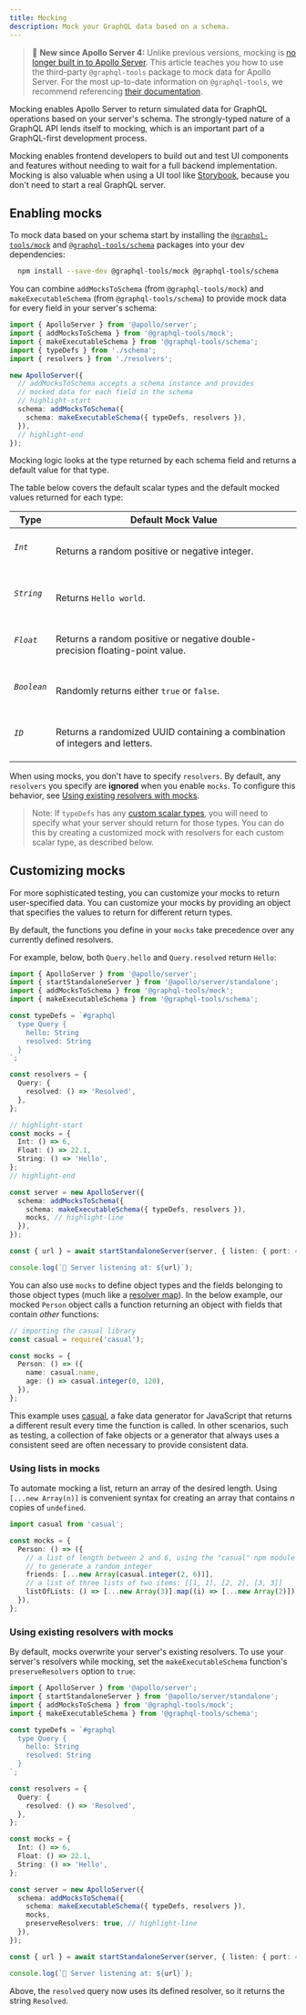 ```yaml
---
title: Mocking
description: Mock your GraphQL data based on a schema.
---
```



> 📣 **New since Apollo Server 4:** Unlike previous versions, mocking is [no longer built in to Apollo Server](../migration/#mocks-and-mockentireschema). This article teaches you how to use the third-party `@graphql-tools` package to mock data for Apollo Server. For the most up-to-date information on `@graphql-tools`, we recommend referencing [their documentation](https://www.graphql-tools.com/docs/mocking).

Mocking enables Apollo Server to return simulated data for GraphQL operations based on your server's schema. The strongly-typed nature of a GraphQL API lends itself to mocking, which is an important part of a GraphQL-first development process.

Mocking enables frontend developers to build out and test UI components and features without needing to wait for a full backend implementation. Mocking is also valuable when using a UI tool like [Storybook](https://storybook.js.org/), because you don't need to start a real GraphQL server.

## Enabling mocks

To mock data based on your schema start by installing the [`@graphql-tools/mock`](https://www.graphql-tools.com/docs/mocking) and [`@graphql-tools/schema`](https://www.graphql-tools.com/docs/generate-schema#makeexecutableschemaoptions) packages into your dev dependencies:

```bash
  npm install --save-dev @graphql-tools/mock @graphql-tools/schema
```

You can combine `addMocksToSchema` (from `@graphql-tools/mock`) and `makeExecutableSchema` (from `@graphql-tools/schema`) to provide mock data for every field in your server's schema:

<MultiCodeBlock>

```ts
import { ApolloServer } from '@apollo/server';
import { addMocksToSchema } from '@graphql-tools/mock';
import { makeExecutableSchema } from '@graphql-tools/schema';
import { typeDefs } from './schema';
import { resolvers } from './resolvers';

new ApolloServer({
  // addMocksToSchema accepts a schema instance and provides
  // mocked data for each field in the schema
  // highlight-start
  schema: addMocksToSchema({
    schema: makeExecutableSchema({ typeDefs, resolvers }),
  }),
  // highlight-end
});
```

</MultiCodeBlock>

Mocking logic looks at the type returned by each schema field and returns a default value for that type.

The table below covers the default scalar types and the default mocked values returned for each type:

<table class="field-table">
  <thead>
    <tr>
      <th>Type</th>
      <th>Default Mock Value</th>
    </tr>
  </thead>

<tbody>
<tr >
<td>

###### `Int`

</td>
<td>

Returns a random positive or negative integer.

</td>
</tr>

<tr>
<td>

###### `String`

</td>
<td>

Returns `Hello world`.

</td>
</tr>

<tr>
<td>

###### `Float`

</td>
<td>

Returns a random positive or negative double-precision floating-point value.

</td>
</tr>

<tr>
<td>

###### `Boolean`

</td>
<td>

Randomly returns either `true` or `false`.

</td>
</tr>

<tr>
<td>

###### `ID`

</td>
<td>

Returns a randomized UUID containing a combination of integers and letters.

</td>
</tr>

</tbody>
</table>

When using mocks, you don't have to specify `resolvers`. By default, any `resolvers` you specify are **ignored** when you enable `mocks`. To configure this behavior, see [Using existing resolvers with mocks](#using-existing-resolvers-with-mocks).

> Note: If `typeDefs` has any [custom scalar types](../schema/custom-scalars/#providing-custom-scalars-to-apollo-server), you will need to specify what your server should return for those types. You can do this by creating a customized mock with resolvers for each custom scalar type, as described below.

## Customizing mocks

<TopLevelAwait />

For more sophisticated testing, you can customize your mocks to return user-specified data. You can customize your mocks by providing an object that specifies the values to return for different return types.

By default, the functions you define in your `mocks` take precedence over any currently defined resolvers.

For example, below, both `Query.hello` and `Query.resolved` return `Hello`:

<MultiCodeBlock>

```ts
import { ApolloServer } from '@apollo/server';
import { startStandaloneServer } from '@apollo/server/standalone';
import { addMocksToSchema } from '@graphql-tools/mock';
import { makeExecutableSchema } from '@graphql-tools/schema';

const typeDefs = `#graphql
  type Query {
    hello: String
    resolved: String
  }
`;

const resolvers = {
  Query: {
    resolved: () => 'Resolved',
  },
};

// highlight-start
const mocks = {
  Int: () => 6,
  Float: () => 22.1,
  String: () => 'Hello',
};
// highlight-end

const server = new ApolloServer({
  schema: addMocksToSchema({
    schema: makeExecutableSchema({ typeDefs, resolvers }),
    mocks, // highlight-line
  }),
});

const { url } = await startStandaloneServer(server, { listen: { port: 4000 } });

console.log(`🚀 Server listening at: ${url}`);
```

</MultiCodeBlock>

You can also use `mocks` to define object types and the fields belonging to those object types (much like a [resolver map](../data/resolvers/#base-syntax)). In the below example, our mocked `Person` object calls a function returning an object with fields that contain _other_ functions:

<MultiCodeBlock>

```ts
// importing the casual library
const casual = require('casual');

const mocks = {
  Person: () => ({
    name: casual.name,
    age: () => casual.integer(0, 120),
  }),
};
```

</MultiCodeBlock>

This example uses [casual](https://github.com/boo1ean/casual), a fake data generator for JavaScript that returns a different result every time the function is called. In other scenarios, such as testing, a collection of fake objects or a generator that always uses a consistent seed are often necessary to provide consistent data.

### Using lists in mocks

To automate mocking a list, return an array of the desired length. Using `[...new Array(n)]` is convenient syntax for creating an array that contains _n_ copies of `undefined`.

<MultiCodeBlock>

```ts
import casual from 'casual';

const mocks = {
  Person: () => ({
    // a list of length between 2 and 6, using the "casual" npm module
    // to generate a random integer
    friends: [...new Array(casual.integer(2, 6))],
    // a list of three lists of two items: [[1, 1], [2, 2], [3, 3]]
    listOfLists: () => [...new Array(3)].map((i) => [...new Array(2)]),
  }),
};
```

</MultiCodeBlock>

### Using existing resolvers with mocks

By default, mocks overwrite your server's existing resolvers. To use your server's resolvers while mocking, set the `makeExecutableSchema` function's `preserveResolvers` option to `true`:

<MultiCodeBlock>

```ts
import { ApolloServer } from '@apollo/server';
import { startStandaloneServer } from '@apollo/server/standalone';
import { addMocksToSchema } from '@graphql-tools/mock';
import { makeExecutableSchema } from '@graphql-tools/schema';

const typeDefs = `#graphql
  type Query {
    hello: String
    resolved: String
  }
`;

const resolvers = {
  Query: {
    resolved: () => 'Resolved',
  },
};

const mocks = {
  Int: () => 6,
  Float: () => 22.1,
  String: () => 'Hello',
};

const server = new ApolloServer({
  schema: addMocksToSchema({
    schema: makeExecutableSchema({ typeDefs, resolvers }),
    mocks,
    preserveResolvers: true, // highlight-line
  }),
});

const { url } = await startStandaloneServer(server, { listen: { port: 4000 } });

console.log(`🚀 Server listening at: ${url}`);
```

</MultiCodeBlock>

Above, the `resolved` query now uses its defined resolver, so it returns the string `Resolved`.

